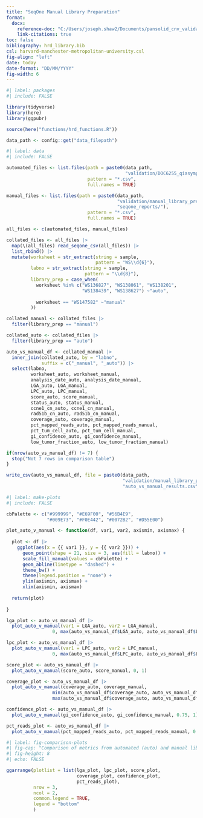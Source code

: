 ```yaml
---
title: "SeqOne Manual Library Preparation"
format: 
  docx:
    reference-doc: "C:/Users/joseph.shaw2/Documents/pansolid_cnv_validation/vignettes/north_west_glh_document_template.docx"
    link-citations: true
toc: false
bibliography: hrd_library.bib
csl: harvard-manchester-metropolitan-university.csl
fig-align: "left"
date: today
date-format: "DD/MM/YYYY"
fig-width: 6
---
```


```r
#| label: packages
#| include: FALSE

library(tidyverse)
library(here)
library(ggpubr)

source(here("functions/hrd_functions.R"))

data_path <- config::get("data_filepath")

```

```r
#| label: data
#| include: FALSE

automated_files <- list.files(path = paste0(data_path,
                                            "validation/DOC6255_qiasymphony/seqone_reports/"),
                              pattern = "*.csv",
                              full.names = TRUE)

manual_files <- list.files(path = paste0(data_path,
                                         "validation/manual_library_prep/",
                                         "seqone_reports/"),
                              pattern = "*.csv",
                              full.names = TRUE)

all_files <- c(automated_files, manual_files)

collated_files <- all_files |> 
  map(\(all_files) read_seqone_csv(all_files)) |> 
  list_rbind() |> 
  mutate(worksheet = str_extract(string = sample,
                                 pattern = "WS\\d{6}"),
         labno = str_extract(string = sample,
                             pattern = "\\d{8}"),
         library_prep = case_when(
           worksheet %in% c("WS136827", "WS138061", "WS138201",
                            "WS138439", "WS138627") ~"auto",
           
           worksheet == "WS147582" ~"manual"
         ))

collated_manual <- collated_files |> 
  filter(library_prep == "manual")

collated_auto <- collated_files |> 
  filter(library_prep == "auto")

auto_vs_manual_df <- collated_manual |> 
  inner_join(collated_auto, by = "labno",
             suffix = c("_manual", "_auto")) |> 
  select(labno, 
         worksheet_auto, worksheet_manual,
         analysis_date_auto, analysis_date_manual,
         LGA_auto, LGA_manual,
         LPC_auto, LPC_manual,
         score_auto, score_manual,
         status_auto, status_manual,
         ccne1_cn_auto, ccne1_cn_manual,
         rad51b_cn_auto, rad51b_cn_manual,
         coverage_auto, coverage_manual,
         pct_mapped_reads_auto, pct_mapped_reads_manual,
         pct_tum_cell_auto, pct_tum_cell_manual,
         gi_confidence_auto, gi_confidence_manual,
         low_tumor_fraction_auto, low_tumor_fraction_manual)

if(nrow(auto_vs_manual_df) != 7) {
  stop("Not 7 rows in comparison table")
}

write_csv(auto_vs_manual_df, file = paste0(data_path,
                                           "validation/manual_library_prep/collated_data/",
                                           "auto_vs_manual_results.csv"))

```

```r
#| label: make-plots
#| include: FALSE

cbPalette <- c("#999999", "#E69F00", "#56B4E9", 
               "#009E73", "#F0E442", "#0072B2", "#D55E00")

plot_auto_v_manual <- function(df, var1, var2, axismin, axismax) {
  
  plot <- df |> 
    ggplot(aes(x = {{ var1 }}, y = {{ var2 }})) +
      geom_point(shape = 21, size = 3, aes(fill = labno)) +
      scale_fill_manual(values = cbPalette) +
      geom_abline(linetype = "dashed") +
      theme_bw() +
      theme(legend.position = "none") +
      ylim(axismin, axismax) +
      xlim(axismin, axismax)
  
  return(plot)
  
}

lga_plot <- auto_vs_manual_df |> 
  plot_auto_v_manual(var1 = LGA_auto, var2 = LGA_manual,
                 0, max(auto_vs_manual_df$LGA_auto, auto_vs_manual_df$LGA_auto) + 2)

lpc_plot <- auto_vs_manual_df |> 
  plot_auto_v_manual(var1 = LPC_auto, var2 = LPC_manual,
                 0, max(auto_vs_manual_df$LPC_auto, auto_vs_manual_df$LPC_auto) + 2)

score_plot <- auto_vs_manual_df |> 
  plot_auto_v_manual(score_auto, score_manual, 0, 1)

coverage_plot <- auto_vs_manual_df |> 
  plot_auto_v_manual(coverage_auto, coverage_manual,
                 min(auto_vs_manual_df$coverage_auto, auto_vs_manual_df$coverage_manual) - 0.5,
                 max(auto_vs_manual_df$coverage_auto, auto_vs_manual_df$coverage_manual) + 0.5)

confidence_plot <- auto_vs_manual_df |> 
  plot_auto_v_manual(gi_confidence_auto, gi_confidence_manual, 0.75, 1)

pct_reads_plot <- auto_vs_manual_df |> 
  plot_auto_v_manual(pct_mapped_reads_auto, pct_mapped_reads_manual, 0.95, 1)

```

```r
#| label: fig-comparison-plots
#| fig-cap: "Comparison of metrics from automated (auto) and manual library preparation methods."
#| fig-height: 8
#| echo: FALSE

ggarrange(plotlist = list(lga_plot, lpc_plot, score_plot,
                          coverage_plot, confidence_plot,
                          pct_reads_plot),
          nrow = 3, 
          ncol = 2,
          common.legend = TRUE,
          legend = "bottom"
          )
  
```
